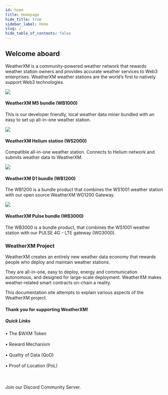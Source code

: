 ```yaml
---
id: home
title: Homepage
hide_title: true
sidebar_label: Home
slug: /
hide_table_of_contents: false
---
```



## Welcome aboard

WeatherXM is a community-powered weather network that rewards weather station owners and provides accurate weather services to Web3 enterprises.
WeatherXM weather stations are the world’s first to natively support Web3 technologies.
  
 <section class="product-container">
  <div class="device">
    <Link to="/wxm-devices/wifi-m5-bundle/wxm-ws1000-introduction">
      <img src={useBaseUrl("img/home/m5.png")} />
      <div class="device-info">
        <h4>WeatherXM M5 bundle (WB1000)</h4>
        <p>This is our developer friendly, local weather data miner bundled with an easy to set up all-in-one weather station.</p>
      </div>
    </Link>
  </div>
  <div class="device">
    <Link to="/wxm-devices/helium-bundle/wxm-ws2000-introduction">
      <img src={useBaseUrl("/img/home/helium.png")} />
      <div class="device-info">
        <h4>WeatherXM Helium station (WS2000)</h4>
        <p>Compatible all-in-one weather station. Connects to Helium network and submits weather data to WeatherXM.</p>
      </div>
    </Link>
  </div>
</section>

 <section class="product-container">
  <div class="device" >
    <Link to="wxm-devices/D1-bundle/D1-bundle-introduction">
      <img src={useBaseUrl("/img/home/D1-bundle.png")} />
      <div class="device-info" >
        <h4>WeatherXM D1 bundle (WB1200)</h4>
        <p>The WB1200 is a bundle product that combines the WS1001 weather station with our open source WeatherXM WG1200 Gateway.</p>
      </div>
    </Link>
  </div>
  <div class="device">
    <Link to="/wxm-devices/pulse-bundle/introduction">
      <img src={useBaseUrl("/img/wxm-devices/pulse-bundle/pulse_bundle.png")} />
      <div class="device-info">
        <h4>WeatherXM Pulse bundle (WB3000)</h4>
        <p>The WB3000 is a bundle product, that combines the WS1001 weather station with our PULSE 4G - LTE gateway (WG3000).</p>
      </div>
    </Link>
  </div>
</section>

<h3>WeatherXM Project</h3>

WeatherXM creates an entirely new weather data economy that rewards people who deploy and maintain weather stations.

They are all-in-one, easy to deploy, energy and communication autonomous, and designed for large-scale deployment.
WeatherXM makes weather-related smart contracts on-chain a reality.

This documentation site attempts to explain various aspects of the WeatherXM project.

<h4>Thank you for supporting WeatherXM!</h4>
<h5 class="quickLinks">Quick Links</h5>

<Link to="/tokenomics">&#8226; The $WXM Token</Link>
<br></br>
<Link to="/reward-mechanism/">&#8226; Reward Mechanism</Link>
<br></br>
<Link to="/project/quality-of-data/">&#8226; Quality of Data (QoD)</Link>
<br></br>
<Link to="/project/proof-of-location/">&#8226; Proof of Location (PoL)</Link>
<br></br><br></br>
Join our <Link to="https://weatherxm.com/discord">Discord Community Server</Link>.

